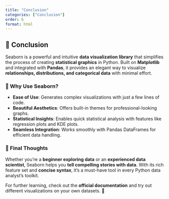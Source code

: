 ```yaml
---
title: "Conclusion"
categories: ["Conclusion"]
order: 6
format: html
---
```


## 📌 Conclusion  

Seaborn is a powerful and intuitive **data visualization library** that simplifies the process of creating **statistical graphics** in Python. Built on **Matplotlib** and integrated with **Pandas**, it provides an elegant way to visualize **relationships, distributions, and categorical data** with minimal effort.  

### 🔹 Why Use Seaborn?  
- **Ease of Use**: Generates complex visualizations with just a few lines of code.  
- **Beautiful Aesthetics**: Offers built-in themes for professional-looking graphs.  
- **Statistical Insights**: Enables quick statistical analysis with features like regression plots and KDE plots.  
- **Seamless Integration**: Works smoothly with Pandas DataFrames for efficient data handling.  

### 🔹 Final Thoughts  
Whether you're a **beginner exploring data** or an **experienced data scientist**, Seaborn helps you **tell compelling stories with data**. With its rich feature set and **concise syntax**, it’s a must-have tool in every Python data analyst’s toolkit.  

For further learning, check out the **official documentation** and try out different visualizations on your own datasets. 🚀  
